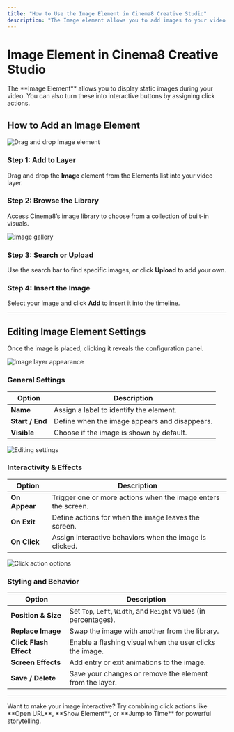 ```yaml
---
title: "How to Use the Image Element in Cinema8 Creative Studio"
description: "The Image element allows you to add images to your video. When you assign click actions to the images you add, they turn into interactive buttons."
---
```



# Image Element in Cinema8 Creative Studio

<Callout type="info">
The **Image Element** allows you to display static images during your video. You can also turn these into interactive buttons by assigning click actions.
</Callout>

## How to Add an Image Element

![Drag and drop Image element](/screenshot/advanced-interactivity/image-element-1.webp)

<Steps>

### Step 1: Add to Layer

Drag and drop the **Image** element from the Elements list into your video layer.

### Step 2: Browse the Library

Access Cinema8’s image library to choose from a collection of built-in visuals.

![Image gallery](/screenshot/advanced-interactivity/image-element-2.webp)

### Step 3: Search or Upload

Use the search bar to find specific images, or click **Upload** to add your own.

### Step 4: Insert the Image

Select your image and click **Add** to insert it into the timeline.

</Steps>

---

## Editing Image Element Settings

Once the image is placed, clicking it reveals the configuration panel.

![Image layer appearance](/screenshot/advanced-interactivity/image-element-3.webp)

### General Settings

| Option       | Description |
|--------------|-------------|
| **Name**     | Assign a label to identify the element. |
| **Start / End** | Define when the image appears and disappears. |
| **Visible**  | Choose if the image is shown by default. |

![Editing settings](/screenshot/advanced-interactivity/image-element-4.webp)

### Interactivity & Effects

| Option       | Description |
|--------------|-------------|
| **On Appear**     | Trigger one or more actions when the image enters the screen. |
| **On Exit**       | Define actions for when the image leaves the screen. |
| **On Click**      | Assign interactive behaviors when the image is clicked. |

![Click action options](/screenshot/advanced-interactivity/image-element-5.webp)

### Styling and Behavior

| Option       | Description |
|--------------|-------------|
| **Position & Size** | Set `Top`, `Left`, `Width`, and `Height` values (in percentages). |
| **Replace Image**   | Swap the image with another from the library. |
| **Click Flash Effect** | Enable a flashing visual when the user clicks the image. |
| **Screen Effects** | Add entry or exit animations to the image. |
| **Save / Delete**  | Save your changes or remove the element from the layer. |

---

<Callout type="default">
Want to make your image interactive? Try combining click actions like **Open URL**, **Show Element**, or **Jump to Time** for powerful storytelling.
</Callout>
